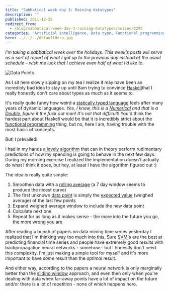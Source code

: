 ```yaml
---
title: "Sabbatical week day 3: Raining datatypes"
description: ""
published: 2011-12-29
redirect_from:
  - /blog/sabbatical-week-day-3-raining-datatypes/swizec/3293
categories: "Artificial intelligence, Data type, Functional programming, Haskell, Languages, Machine learning, Neural Networks, Programming, Uncategorized"
hero: ../../../defaultHero.jpg
---
```


_I’m taking a sabbatical week over the holidays. This week’s posts will serve as a sort of report of what I got up to the previous day instead of the usual schedule – wish me luck that I achieve even half of what I’d like to._

![Data Points](https://swizec.com/wp-content/uploads/2011/12/5479666205_e74e748bf0_m3.jpg)

As I sit here slowly sipping on my tea I realize it may have been an incredibly bad idea to stay up until 8am trying to convince [Haskell](http://haskell.org)that I really honestly don't care about types as much as it seems to.

It's really quite funny how weird a [statically typed language](http://en.wikipedia.org/wiki/Type_system) feels after many years of dynamic languages. _Yes, I know, this is a [Numerical](http://en.wikipedia.org/wiki/Number) and that is a [Double](http://en.wikipedia.org/wiki/Floating_point), figure it the fuck out man! It's not that difficult!_ You'd think the hardest part about Haskell would be that it is incredibly strict about the [functional programming](http://en.wikipedia.org/wiki/Functional_programming) thing, but no, here I am, having trouble with the most basic of concepts.

But! I prevailed!

I had in my hands [a lovely algorithm](https://github.com/Swizec/Personal-Runway/blob/master/implementation/window.hs) that can in theory perform rudimentary predictions of how my spending is going to behave in the next few days. During my morning exercise I realized the implementation doesn't actually do what I think it does, but hey, at least I have the algorithm figured out :)

The idea is really quite simple:

1.  Smoothen data with a [rolling average](http://en.wikipedia.org/wiki/Moving_average) (a 7 day window seems to produce the nicest curve)
2.  The first unknown [data point](http://en.wikipedia.org/wiki/Data_point) is simply the [expected value](http://en.wikipedia.org/wiki/Expected_value) (weighed average) of the last few points
3.  Expand weighed average window to include the new data point
4.  Calculate next one
5.  Repeat for as long as it makes sense - the more into the future you go, the more wrong you are

After reading a bunch of papers on data mining time series yesterday I realized that I'm thinking way too much into this. Sure [SVM](http://en.wikipedia.org/wiki/Support_vector_machine)'s are the best at predicting financial time series and people have extremely good results with backpropagation neural networks - somehow - but I honestly don't need this complexity. I'm just making a simple tool for myself and it's more important to have _some_ result than the _optimal_ result.

And either way, according to the papers a neural network is only marginally better than the [sliding window](http://en.wikipedia.org/wiki/Sliding_window_protocol) approach, and even then only when you're dealing with data when far-away points have a lot of impact on the future and/or there is a lot of repetition - none of which happens here.
